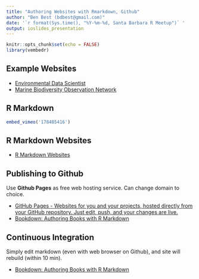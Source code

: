 ```yaml
---
title: "Authoring Websites with Rmarkdown, Github"
author: "Ben Best (bdbest@gmail.com)"
date: '`r format(Sys.time(), "%Y-%m-%d, Santa Barbara R Meetup")` '
output: ioslides_presentation
---
```


```r
knitr::opts_chunk$set(echo = FALSE)
library(vembedr)
```

## Example Websites

* [Environmental Data Scientist](http://benbestphd.com/)
* [Marine Biodiversity Observation Network](https://marinebon.github.io/)

## R Markdown

```r
embed_vimeo('178485416')
```

## R Markdown Websites

* [R Markdown Websites](http://rmarkdown.rstudio.com/rmarkdown_websites.html)

## Publishing to Github

Use **Github Pages** as free web hosting service. Can change domain to choice.

* [GitHub Pages - Websites for you and your projects, hosted directly from your GitHub repository. Just edit, push, and your changes are live.](https://pages.github.com/)
* [Bookdown: Authoring Books with R Markdown](https://bookdown.org/yihui/bookdown/github.html)

## Continuous Integration

Simply edit markdown (even with web browser on Github), and site will rebuild (within 10 min).

* [Bookdown: Authoring Books with R Markdown](https://bookdown.org/yihui/bookdown/github.html)
